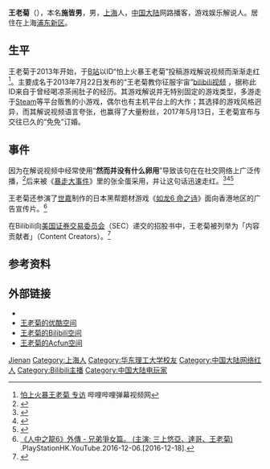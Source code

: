 {{multiple issues|
{{expand|time=2015-08-20}}
{{refimprove|time=2015-08-20}}
{{blpsources|time=2015-08-20}}
}}
{{Infobox bilibili personality
| name                 = 怕上火爆王老菊
| logo                 = 
| logo_caption         = 
| image                = 
| caption              = 
| birth_name           = 施皆男
| birth_date           = {{Birth date and age|1991|3|22}}
| birth_place          = {{CHN}}[[上海市|上海市]]
| death_date           = 
| death_place          = 
| nationality          = {{PRC}}
| occupation           = 
| website              = 
| pseudonym            = 王老菊、董事长、太阳骑士
| channel_url          = https://space.bilibili.com/423895
| channel_display_name = 怕上火爆王老菊
| years_active         = 2013年至今
| genre                = 游戏
| subscribers          = 239.9万
| subscriber_date      = 2021年9月18日
| views                = 4.4亿
| view_date            = 2021年9月18日
| network              = 
| alma_mater           =[[华东理工大学|华东理工大学]]
| associated_acts      = 
| catchphrase(s)       = 我已经花了十分钟完全了解了这款游戏
| silver_TV        = Yes
| silver_year          = 
| gold_TV          = Yes
| gold_year            = 
| stats_update         = 2021年9月18日
}}
{{Infobox person
| 姓名       = 王老菊
| 外文名     = Wang Lao Ju
| 圖像       = 
| 圖像大小   = 
| 圖像替代   = 
| 圖像說明   = 
| 原文名     = 
| 語系       = 
| 本名       = 施皆男<ref>{{Cite web |url=http://tech.163.com/api/15/1209/09/BACPUDKS000915BF.html |title=存档副本 |accessdate=2017-06-06 |archive-date=2019-09-01 |archive-url=https://web.archive.org/web/20190901215925/http://tech.163.com/api/15/1209/09/BACPUDKS000915BF.html |dead-url=no }}</ref>
| 出生日期   = {{Birth date and age|1991|3|22}}
| 出生地     ={{CHN}} 
| 國籍       = {{PRC}}
| 籍貫       = <!-- （僅限部分地區人士使用） -->
| 別名       = 怕上火暴王老菊
| 種族       = 
| 語言       = 
| 公民權     = 
| 教育程度   = 
| 母校       = [[崇明中学|崇明中学]]、[[华东理工大学|华东理工大学]]
| 職業       = 游戏解说
| 活躍時期   =
| 僱主       = 
| 組織       = 
| 機構       = 
| 知名原因   = 进行游戏解说
| 獲獎       = 
| 網站       = 
| 腳註       = 
| 寬度       = 
}}
'''王老菊'''（{{bd|1991年|3月22日}}），本名'''施皆男'''，男，[[上海|上海]]人，[[中国大陆|中国大陆]]网路播客，游戏娱乐解说人。居住在上海[[浦东新区|浦东新区]]。

== 生平 ==
王老菊于2013年开始，于[[Bilibili|B站]]以ID“怕上火暴王老菊”投稿游戏解说视频而渐渐走红<ref name="biliinter">[http://www.bilibili.com/topic/860.html 怕上火暴王老菊 专访] {{Wayback|url=http://www.bilibili.com/topic/860.html |date=20151015170428 }}哔哩哔哩弹幕视频网</ref>。主要成名于2013年7月22日发布的“王老菊教你征服宇宙”[http://www.bilibili.com/video/av662279/ bilibili视频] {{Wayback|url=http://www.bilibili.com/video/av662279/ |date=20170530165114 }} ，据称此ID来自于曾经喝凉茶闹肚子的经历。其游戏解说并无特别固定的游戏类型，多游走于[[Steam|Steam]]等平台贩售的小游戏，偶尔也有主机平台上的大作；其选择的游戏风格迥异，而其解说视频语言夸张，也赢得了大量粉丝，2017年5月13日，王老菊宣布与交往已久的“免免”订婚。

== 事件 ==
因为在解说视频中经常使用“'''然而并没有什么卵用'''”导致该句在在社交网络上广泛传播，<ref>{{Cite web |url=http://www.wmxa.cn/a/201506/250583.html |title=然而这并没有什么卵用什么意思 表情图片出处自哪里？ |accessdate=2015-08-20 |archive-date=2015-07-30 |archive-url=https://web.archive.org/web/20150730183205/http://www.wmxa.cn/a/201506/250583.html |dead-url=no }}</ref>后来被《[[暴走大事件|暴走大事件]]》里的张全蛋采用，并让这句话迅速走红。<ref>{{Cite web |url=http://mt.sohu.com/20150714/n416775067.shtml |title=2015流行语:城会玩_乡话多_日了狗_腿玩年_然并卵 |accessdate=2015-08-20 |archive-date=2016-03-04 |archive-url=https://web.archive.org/web/20160304205236/http://mt.sohu.com/20150714/n416775067.shtml |dead-url=no }}</ref><ref>{{Cite web |url=http://news.163.com/api/15/0717/15/AUO2S9I700014TUH.html |title=盘点2015年上半年十大流行事件,你全都知道吗? |access-date=2015-08-20 |archive-date=2019-09-01 |archive-url=https://web.archive.org/web/20190901010028/http://news.163.com/api/15/0717/15/AUO2S9I700014TUH.html |dead-url=no }}</ref><ref>{{Cite web |url=http://www.opsteel.cn/news/2015-07/1B594C7AF8FAAC89E050080A7DC96A67.html |title=网络流行语请说三遍 盘点2015年火遍朋友圈的网络流行语 |accessdate=2015-08-20 |archive-date=2016-03-03 |archive-url=https://web.archive.org/web/20160303231047/http://www.opsteel.cn/news/2015-07/1B594C7AF8FAAC89E050080A7DC96A67.html |dead-url=no }}</ref>

王老菊还参演了[[世嘉|世嘉]]制作的日本黑帮题材游戏《[[如龙6_命之诗|如龙6 命之诗]]》面向香港地区的广告宣传片。<ref>[https://www.youtube.com/watch?v=NLCD6WAQXEE 《人中之龍6》外傳 - 兄弟爭女篇。 (主演: 三上悠亞、達哥、王老菊)] {{Wayback|url=https://www.youtube.com/watch?v=NLCD6WAQXEE |date=20161213214038 }}.PlayStationHK.YouTube.2016-12-06.[2016-12-18].</ref>

在Bilibili向[[美国证券交易委员会|美国证券交易委员会]]（SEC）递交的招股书中，王老菊被列举为「内容贡献者」（Content Creators）。<ref>{{Cite web |url=https://www.sec.gov/Archives/edgar/data/1723690/000104746918001244/a2234546zf-1.htm |title=存档副本 |accessdate=2018-07-03 |archive-date=2018-03-03 |archive-url=https://web.archive.org/web/20180303225217/https://www.sec.gov/Archives/edgar/data/1723690/000104746918001244/a2234546zf-1.htm |dead-url=no }}</ref>

== 参考资料 ==
{{reflist}}

== 外部链接 ==
* {{新浪微博|573244552}}
* [http://i.youku.com/u/UMzc4ODExOTcy/ 王老菊的优酷空间] {{Wayback|url=http://i.youku.com/u/UMzc4ODExOTcy/ |date=20151013053757 }}
* [http://space.bilibili.com/423895/#!/index 王老菊的Bilibili空间] {{Wayback|url=http://space.bilibili.com/423895/#!/index |date=20160510061820 }}
* [https://web.archive.org/web/20150821063421/http://www.acfun.tv/u/422167.aspx#area=post-history 王老菊的Acfun空间]

{{哔哩哔哩弹幕网}}

{{Authority control}}
{{DEFAULTSORT:S}}
[[Category:施姓|Jienan]]
[[Category:上海人|Category:上海人]]
[[Category:华东理工大学校友|Category:华东理工大学校友]]
[[Category:中国大陆网络红人|Category:中国大陆网络红人]]
[[Category:Bilibili主播|Category:Bilibili主播]]
[[Category:中国大陆电玩家|Category:中国大陆电玩家]]